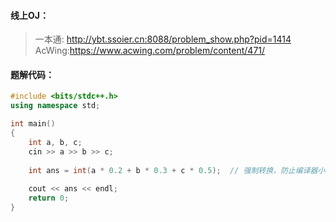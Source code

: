 #### 线上OJ：
> 一本通: http://ybt.ssoier.cn:8088/problem_show.php?pid=1414  
AcWing:https://www.acwing.com/problem/content/471/

#### 题解代码：
```cpp
#include <bits/stdc++.h>
using namespace std;

int main()
{
	int a, b, c;
	cin >> a >> b >> c;
	
	int ans = int(a * 0.2 + b * 0.3 + c * 0.5);  // 强制转换，防止编译器小数点问题
	
	cout << ans << endl;	
	return 0;	 
}
```
